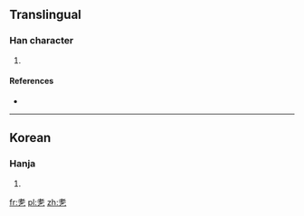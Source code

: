 ==Translingual==

===Han character===
{{Han char|rn=5|rad=乙|as=06|sn=7|four=|canj=十心弓 (JPN)}}

# {{defn|Han|sort=乙06}}

====References====
* {{Han ref|kx=0084.161|dkj=|dj=|hdz=|uh=3417|ud=13335|bh=|bd=}}

----

==Korean==

===Hanja===
{{ko-hanja|hangeul=놀|rv=nol|mr=nol|y=nol}}

# {{defn|lang=ko|sort=乙06}}

[[fr:㐗]]
[[pl:㐗]]
[[zh:㐗]]